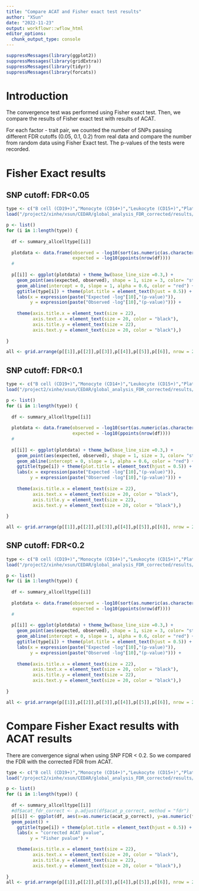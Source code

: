 ```yaml
---
title: "Compare ACAT and Fisher exact test results"
author: "XSun"
date: "2022-11-23"
output: workflowr::wflow_html
editor_options:
  chunk_output_type: console
---
```


```r
suppressMessages(library(ggplot2))
suppressMessages(library(gridExtra))
suppressMessages(library(tidyr))
suppressMessages(library(forcats))
```


# Introduction

The convergence test was performed using Fisher exact test. Then, we compare the results of Fisher exact test with results of ACAT. 

For each factor - trait pair, we counted the number of SNPs passing different FDR cutoffs (0.05, 0.1, 0.2) from real data and compare the number from random data using Fisher Exact test. The p-values of the tests were recorded. 

# Fisher Exact results

## SNP cutoff: FDR<0.05

```r

type <- c("B cell (CD19+)","Monocyte (CD14+)","Leukocyte (CD15+)","Platelet","T cell (CD4+)","T cell (CD8+)")
load("/project2/xinhe/xsun/CEDAR/global_analysis_FDR_corrected/results/summary_acat_fisher.rdata")

p <- list()
for (i in 1:length(type)) {
  
  df <- summary_allcelltype[[i]]
  
  plotdata <- data.frame(observed = -log10(sort(as.numeric(as.character(df$fisher_p_005)))),
                         expected = -log10(ppoints(nrow(df))))
  #  
  
  p[[i]] <- ggplot(plotdata) + theme_bw(base_line_size =0.3,) +
    geom_point(aes(expected, observed), shape = 1, size = 3, color= "steelblue") +
    geom_abline(intercept = 0, slope = 1, alpha = 0.6, color = "red") +
    ggtitle(type[i]) + theme(plot.title = element_text(hjust = 0.5)) +
    labs(x = expression(paste("Expected -log"[10],"(p-value)")),
         y = expression(paste("Observed -log"[10],"(p-value)"))) +
    
    theme(axis.title.x = element_text(size = 22),
          axis.text.x = element_text(size = 20, color = "black"),
          axis.title.y = element_text(size = 22),
          axis.text.y = element_text(size = 20, color = "black"),)
  
}

all <- grid.arrange(p[[1]],p[[2]],p[[3]],p[[4]],p[[5]],p[[6]], nrow = 2)


```


## SNP cutoff: FDR<0.1

```r

type <- c("B cell (CD19+)","Monocyte (CD14+)","Leukocyte (CD15+)","Platelet","T cell (CD4+)","T cell (CD8+)")
load("/project2/xinhe/xsun/CEDAR/global_analysis_FDR_corrected/results/summary_acat_fisher.rdata")

p <- list()
for (i in 1:length(type)) {
  
  df <- summary_allcelltype[[i]]
  
  plotdata <- data.frame(observed = -log10(sort(as.numeric(as.character(df$fisher_p_01)))),
                         expected = -log10(ppoints(nrow(df))))
  #  
  
  p[[i]] <- ggplot(plotdata) + theme_bw(base_line_size =0.3,) +
    geom_point(aes(expected, observed), shape = 1, size = 3, color= "steelblue") +
    geom_abline(intercept = 0, slope = 1, alpha = 0.6, color = "red") +
    ggtitle(type[i]) + theme(plot.title = element_text(hjust = 0.5)) +
    labs(x = expression(paste("Expected -log"[10],"(p-value)")),
         y = expression(paste("Observed -log"[10],"(p-value)"))) +
    
    theme(axis.title.x = element_text(size = 22),
          axis.text.x = element_text(size = 20, color = "black"),
          axis.title.y = element_text(size = 22),
          axis.text.y = element_text(size = 20, color = "black"),)
  
}

all <- grid.arrange(p[[1]],p[[2]],p[[3]],p[[4]],p[[5]],p[[6]], nrow = 2)


```


## SNP cutoff: FDR<0.2

```r

type <- c("B cell (CD19+)","Monocyte (CD14+)","Leukocyte (CD15+)","Platelet","T cell (CD4+)","T cell (CD8+)")
load("/project2/xinhe/xsun/CEDAR/global_analysis_FDR_corrected/results/summary_acat_fisher.rdata")

p <- list()
for (i in 1:length(type)) {
  
  df <- summary_allcelltype[[i]]
  
  plotdata <- data.frame(observed = -log10(sort(as.numeric(as.character(df$fisher_p_02)))),
                         expected = -log10(ppoints(nrow(df))))
  #  
  
  p[[i]] <- ggplot(plotdata) + theme_bw(base_line_size =0.3,) +
    geom_point(aes(expected, observed), shape = 1, size = 3, color= "steelblue") +
    geom_abline(intercept = 0, slope = 1, alpha = 0.6, color = "red") +
    ggtitle(type[i]) + theme(plot.title = element_text(hjust = 0.5)) +
    labs(x = expression(paste("Expected -log"[10],"(p-value)")),
         y = expression(paste("Observed -log"[10],"(p-value)"))) +
    
    theme(axis.title.x = element_text(size = 22),
          axis.text.x = element_text(size = 20, color = "black"),
          axis.title.y = element_text(size = 22),
          axis.text.y = element_text(size = 20, color = "black"),)
  
}

all <- grid.arrange(p[[1]],p[[2]],p[[3]],p[[4]],p[[5]],p[[6]], nrow = 2)


```


# Compare Fisher Exact results with ACAT results

There are convergence signal when using SNP FDR < 0.2. So we compared the FDR with the corrected FDR from ACAT.

```r

type <- c("B cell (CD19+)","Monocyte (CD14+)","Leukocyte (CD15+)","Platelet","T cell (CD4+)","T cell (CD8+)")
load("/project2/xinhe/xsun/CEDAR/global_analysis_FDR_corrected/results/summary_acat_fisher.rdata")

p <- list()
for (i in 1:length(type)) {
  
  df <- summary_allcelltype[[i]]
  #df$acat_fdr_correct <- p.adjust(df$acat_p_correct, method = "fdr")
  p[[i]] <- ggplot(df, aes(x=as.numeric(acat_p_correct), y=as.numeric(fisher_p_02))) +
  geom_point() +
    ggtitle(type[i]) + theme(plot.title = element_text(hjust = 0.5)) +
    labs(x = "corrected ACAT pvalue",
         y = "Fisher pvalue") +

    theme(axis.title.x = element_text(size = 22),
          axis.text.x = element_text(size = 20, color = "black"),
          axis.title.y = element_text(size = 22),
          axis.text.y = element_text(size = 20, color = "black"),)
  
}
all <- grid.arrange(p[[1]],p[[2]],p[[3]],p[[4]],p[[5]],p[[6]], nrow = 2)
```